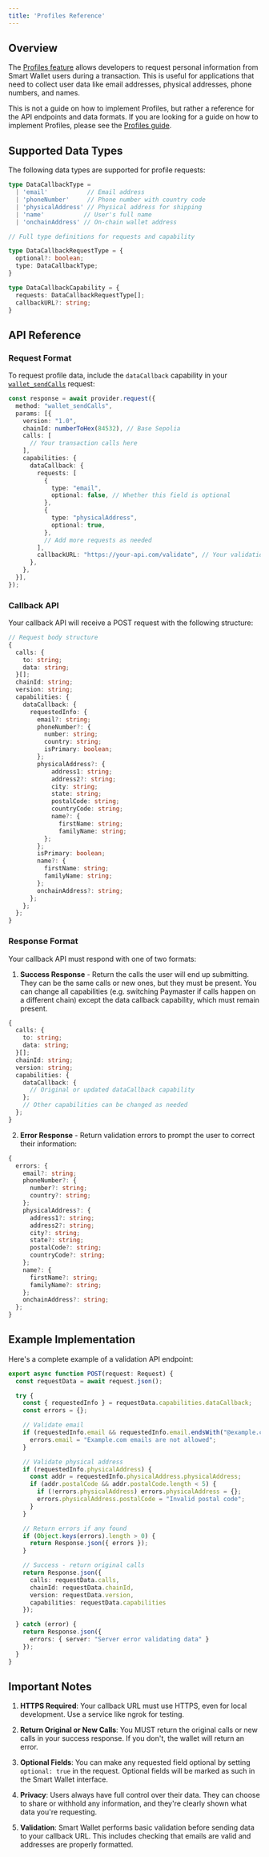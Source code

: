 ```yaml
---
title: 'Profiles Reference'
---
```


## Overview

The [Profiles feature](/smart-wallet/concepts/features/optional/profiles) allows developers to request personal information from Smart Wallet users during a
transaction. This is useful for applications that need to collect user data like email addresses,
physical addresses, phone numbers, and names.

This is not a guide on how to implement Profiles, but rather a reference for the API endpoints and data formats.
If you are looking for a guide on how to implement Profiles, please see the [Profiles guide](/smart-wallet/guides/profiles).

## Supported Data Types

The following data types are supported for profile requests:

```typescript
type DataCallbackType =
  | 'email'           // Email address
  | 'phoneNumber'     // Phone number with country code
  | 'physicalAddress' // Physical address for shipping
  | 'name'           // User's full name
  | 'onchainAddress' // On-chain wallet address

// Full type definitions for requests and capability

type DataCallbackRequestType = {
  optional?: boolean;
  type: DataCallbackType;
}

type DataCallbackCapability = {
  requests: DataCallbackRequestType[];
  callbackURL?: string;
}
```

## API Reference

### Request Format

To request profile data, include the `dataCallback` capability in your [`wallet_sendCalls`](/smart-wallet/technical-reference/sdk/CoinbaseWalletProvider/wallet_sendCalls) request:

```typescript
const response = await provider.request({
  method: "wallet_sendCalls",
  params: [{
    version: "1.0",
    chainId: numberToHex(84532), // Base Sepolia
    calls: [
      // Your transaction calls here
    ],
    capabilities: {
      dataCallback: {
        requests: [
          {
            type: "email",
            optional: false, // Whether this field is optional
          },
          {
            type: "physicalAddress",
            optional: true,
          },
          // Add more requests as needed
        ],
        callbackURL: "https://your-api.com/validate", // Your validation endpoint
      },
    },
  }],
});
```

### Callback API

Your callback API will receive a POST request with the following structure:

```typescript
// Request body structure
{
  calls: {
    to: string;
    data: string;
  }[];
  chainId: string;
  version: string;
  capabilities: {
    dataCallback: {
      requestedInfo: {
        email?: string;
        phoneNumber?: {
          number: string;
          country: string;
          isPrimary: boolean;
        };
        physicalAddress?: {
            address1: string;
            address2?: string;
            city: string;
            state: string;
            postalCode: string;
            countryCode: string;
            name?: {
              firstName: string;
              familyName: string;
          };
        };
        isPrimary: boolean;
        name?: {
          firstName: string;
          familyName: string;
        };
        onchainAddress?: string;
      };
    };
  };
}
```

### Response Format

Your callback API must respond with one of two formats:

1. **Success Response** - Return the calls the user will end up submitting.
   They can be the same calls or new ones, but they must be present.
   You can change all capabilities (e.g. switching Paymaster if calls happen on a different chain) except the data callback capability, which must remain present.

```typescript
{
  calls: {
    to: string;
    data: string;
  }[];
  chainId: string;
  version: string;
  capabilities: {
    dataCallback: {
      // Original or updated dataCallback capability
    };
    // Other capabilities can be changed as needed
  };
}
```

2. **Error Response** - Return validation errors to prompt the user to correct their information:

```typescript
{
  errors: {
    email?: string;
    phoneNumber?: {
      number?: string;
      country?: string;
    };
    physicalAddress?: {
      address1?: string;
      address2?: string;
      city?: string;
      state?: string;
      postalCode?: string;
      countryCode?: string;
    };
    name?: {
      firstName?: string;
      familyName?: string;
    };
    onchainAddress?: string;
  };
}
```

## Example Implementation

Here's a complete example of a validation API endpoint:

```typescript
export async function POST(request: Request) {
  const requestData = await request.json();

  try {
    const { requestedInfo } = requestData.capabilities.dataCallback;
    const errors = {};

    // Validate email
    if (requestedInfo.email && requestedInfo.email.endsWith("@example.com")) {
      errors.email = "Example.com emails are not allowed";
    }

    // Validate physical address
    if (requestedInfo.physicalAddress) {
      const addr = requestedInfo.physicalAddress.physicalAddress;
      if (addr.postalCode && addr.postalCode.length < 5) {
        if (!errors.physicalAddress) errors.physicalAddress = {};
        errors.physicalAddress.postalCode = "Invalid postal code";
      }
    }

    // Return errors if any found
    if (Object.keys(errors).length > 0) {
      return Response.json({ errors });
    }

    // Success - return original calls
    return Response.json({
      calls: requestData.calls,
      chainId: requestData.chainId,
      version: requestData.version,
      capabilities: requestData.capabilities
    });

  } catch (error) {
    return Response.json({
      errors: { server: "Server error validating data" }
    });
  }
}
```

## Important Notes

1. **HTTPS Required**: Your callback URL must use HTTPS, even for local development. Use a service like ngrok for testing.

2. **Return Original or New Calls**: You MUST return the original calls or new calls in your success response. If you don't, the wallet will return an error.

3. **Optional Fields**: You can make any requested field optional by setting `optional: true` in the request. Optional fields will be marked as such in the Smart Wallet interface.

4. **Privacy**: Users always have full control over their data. They can choose to share or withhold any information, and they're clearly shown what data you're requesting.

5. **Validation**: Smart Wallet performs basic validation before sending data to your callback URL. This includes checking that emails are valid and addresses are properly formatted.


<PolicyBanner />